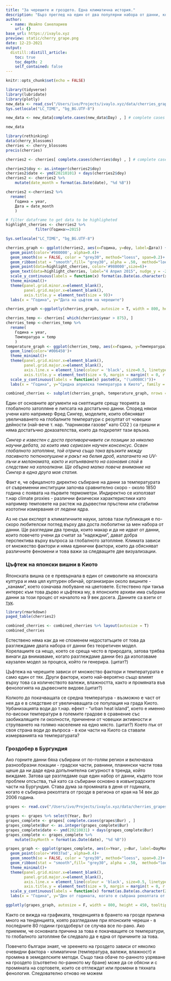 ```yaml
---
title: "За черешите и гроздето. Една климатична история."
description: "Бърз преглед на един от два популярни набора от данни, които имат връзка с глобалното затопляне."
author:
  - name: Ивайло Сакелариев
    url: {}
base_url: https://ivaylo.xyz
preview: static/cherry_grape.png
date: 12-23-2021
output:
  distill::distill_article:
    toc: true
    toc_depth: 2
    self_contained: false
---
```

```r
knitr::opts_chunk$set(echo = FALSE)
```

```r
library(tidyverse)
library(lubridate)
library(plotly)
new_data <- read_csv("/Users/ivo/Projects/ivaylo.xyz/data/cherries_grapes/kyoto_dates_cherryblossom2021.csv")
Sys.setlocale("LC_TIME", "bg_BG.UTF-8")
```

```r
new_data <- new_data[complete.cases(new_data$Day) , ] # complete cases on doy

new_data
```


```r
library(rethinking)
data(cherry_blossoms)
cherries <- cherry_blossoms
precis(cherries)
```



```r
cherries2 <- cherries[ complete.cases(cherries$doy) , ] # complete cases on doy
```


```r
cherries2$doy <- as.integer(cherries2$doy)
cherries2$date <- ymd(20210101) + days(cherries2$doy)
cherries2 <- cherries2 %>%
    mutate(date_month = format(as.Date(date), "%d %B"))
```

```r
cherries2 <-cherries2 %>% 
  rename(
    Година = year,
    Дата = date_month
    )
```



```r
# filter dataframe to get data to be highligheted
highlight_cherries <- cherries2 %>% 
             filter(Година>=2015)
```

```r
Sys.setlocale("LC_TIME", "bg_BG.UTF-8")
```


```r
cherries_graph <- ggplot(cherries2, aes(x=Година, y=doy, label=Дата)) +
  geom_point(color='#980000', alpha=0.4)+
  geom_smooth(se = FALSE, color = "grey30", method="loess", span=0.2)+
  geom_ribbon(stat = "smooth",fill= "grey30", alpha = .50,  method="loess", span=0.2)+
  geom_point(data=highlight_cherries, color='#980000',size=6)+
  geom_text(data=highlight_cherries, label="4 Април 2015", nudge_y = -2.5, nudge_x = -45, )+
  scale_y_continuous(labels = function(x) format(as.Date(as.character(x), "%j"), "%d %b"))+
  theme_minimal()+
  theme(panel.grid.minor.x=element_blank(),
        panel.grid.major.x=element_blank(),
        axis.title.y = element_text(size = 9))+
  labs(x = "Година", y="Дата на цъфтеж на черешите")
```

```r
cherries_graph <-ggplotly(cherries_graph, autosize = T, width = 800, height = 450, tooltip=c("Дата","Година")) 
```




```r
cherries_temp <- cherries[ which(cherries$year > 875), ]
cherries_temp <-cherries_temp %>% 
  rename(
    Година = year,
    Температура = temp
    )
temperature_graph <- ggplot(cherries_temp, aes(x=Година, y=Температура)) +
  geom_line(color='#006450')+
  theme_minimal()+
  theme(panel.grid.minor.x=element_blank(),
        panel.grid.major.x=element_blank(),
        axis.line.x = element_line(colour = 'black', size=0.5, linetype='solid'),
        axis.title.y = element_text(size = 9, margin = margin(t = 0, r = 40, b = 0, l = 0)))+
  scale_y_continuous(labels = function(x) paste0(x, "(\u00B0C)"))+
  labs(x = "Година", y="Средна априлска температура в Киото", family = "sans serif")
```


```r
combined_cherries <- subplot(cherries_graph, temperature_graph, nrows = 2, margin = 0.03, heights = c(0.5, 0.5), shareX = TRUE, titleY = TRUE) 
```
Един от основните аргументи на скептиците срещу теорията за глобалното затопляне е липсата на достатъчно данни. Според някои учени като например Фред Сингер, моделите, които обясняват увеличаването на глобалните температури с резултат от човешки дейности (най-вече т. нар. "парникови газове" като CO2 ) са грешни и няма достатъчно доказателства, които да подкрепят тази връзка. 

*Сингер е известен с доста противоречивите си позиции за няколко научни дебата, за които има сериозен научен консенсус. Освен глобалното затопляне, той отрича също така връзките между пасивното тютюнопушене и ракът на белия дроб, излагането на UV-лъчи и меланомата, както и изтъняването на озоновия слой в следствие на халоалкани. Ще обърна малко повече внимание на Сингер в една друга моя статия.*

Факт е, че офицалното директно събиране на данни за температурата от съвременни институции започва сравнително скоро - около 1850 година с появата на първите термометри. Индиректно се използват т.нар climate proxies - различни физически характеристики като например темповете на растеж на дървестни пръстени или стабилни изотопни измервания от ледени ядра. 

Аз не съм експерт в климатичните науки, затова тази публикация е по-скоро любителски поглед върху два доста любопитни за мен набора от данни. Ще разгледам два тренда, които макар и да не идват от данни, които повечето учени да считат за "надеждни", дават добра перспектива върху въпроса за глобалното затопляне. Климата зависи от множество фактори и няма единични фактори, които да обясняват различните феномени и това важи за следващите две визуализации. 

### Цъфтеж на японски вишни в Киото

Японската вишна се е превърнала в един от символите на японската култура и има цял културен обичай, организиран около вишните  - „ханами“, което означава любуване на цветовете. Естествено при такъв интерес към това дърво и цъфтежа му, в японските архиви има събрани данни за този процес от началото на 9 век досега. Данните са взети от [тук](http://atmenv.envi.osakafu-u.ac.jp/aono/kyophenotemp4/).

```r
library(rmarkdown)
paged_table(cherries2)
```



```r
combined_cherries <- combined_cherries %>% layout(autosize = T)
combined_cherries
```


Естествено няма как да не споменем недостатъците от това да разглеждаме двата набора от данни без теоретичен модел. Корелациите са нещо, което се среща често в природата, затова трябва винаги да внимаваме, когато разглеждаме данни без да използваме каузален модел за процеса, който ги генерира. (цитат?)

Цъфтежа на черешите зависи от множество фактори и температурата е само един от тях. Други фактори, които най-вероятно също влияят върху това са количеството валежи, влажността, както и промяната във фенологията на дървесните видове.(цитат?)

Колкото до покачващата се средна температура - възможно е част от нея да е в следствие от увеличаващата се популация на града Киото. Урбанизацията води до т.нар. ефект - "urban heat island", което е именно по-високи температури в големите градове в сравнение със заобикалящите ги околности, причинени от човешки активности и струпването на голямо население на едно място. (цитат?) Което пък от своя страна води до въпроса - в кои части на Киото са ставали измерванията на температурата?


### Гроздобер в Бургундия
Ако горните данни бяха събирани от по-голям регион и включваха разнообразни локации - градски части, равнини, планински части това щеше да ни даде една допълнителна сигурност в тренда, който виждаме. Затова ще разгледаме още един набор от данни, където този проблем отсъства, тъй като са събирани основно в извънградските части на Бургундия. Става дума за промяната в деня от годината, когато е събирана реколтата от грозде в региона от края на 14 век до 2006 година. 

```r
grapes <- read.csv("/Users/ivo/Projects/ivaylo.xyz/data/cherries_grapes/france_grapes.csv")
```

```r
grapes <- grapes %>% select(Year, Bur)
grapes_complete <- grapes[ complete.cases(grapes$Bur) , ] 
grapes_complete$Bur <- as.integer(grapes_complete$Bur)
grapes_complete$date <- ymd(20210831) + days(grapes_complete$Bur)
grapes_complete <- grapes_complete %>%
    mutate(DayMonth = format(as.Date(date), "%d %B"))
```


```r
grapes_graph <- ggplot(grapes_complete, aes(x=Year, y=Bur, label=DayMonth)) +
  geom_point(color='#9037ad', alpha=0.4)+
  geom_smooth(se = FALSE, color = "grey30", method="loess", span=0.2)+
  geom_ribbon(stat = "smooth",fill= "grey30", alpha = .50,  method="loess", span=0.2)+
  theme_minimal()+
  theme(panel.grid.minor.x=element_blank(),
        panel.grid.major.x=element_blank(),
        axis.line.x = element_line(colour = 'black', size=0.5, linetype='solid'),
        axis.title.y = element_text(size = 9, margin = margin(t = 0, r = 40, b = 0, l = 0)))+
  scale_y_continuous(labels = function(x) format(as.Date(as.character(243+x), "%j"), "%d %b"))+
  labs(x = "Година", y="Ден от годината, когато е събрана реколтата от грозде")
```


```r
ggplotly(grapes_graph, autosize = F, width = 800, height = 450, tooltip=c("DayMonth","Year"))
```
Както се вижда на графиката, тенденцията в брането на грозде прилича много на тенденцията, която разгледахме при японските череши - в последните 80 години гроздоберът се случва все по-рано. Ако приемем, че основната причина за това е покачващите се температури, то глобалното затопляне би следвало да е една от причините за това. 

Повечето българи знаят, че зреенето на гроздето зависи от няколко очевидни фактора - климатични (температура, валежи, влажност) и промяна в земеделските методи. Също така обаче по-ранното узряване на гроздето (съответно по-ранното му бране) може да се обясни и с промяната на сортовете, които се отглеждат или промени в тяхната фенология. Следователно отново не можем

